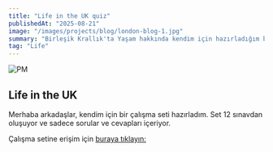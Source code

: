 ```yaml
---
title: "Life in the UK quiz"
publishedAt: "2025-08-21"
image: "/images/projects/blog/london-blog-1.jpg"
summary: "Birleşik Krallık'ta Yaşam hakkında kendim için hazırladığım bir çalışma setidir."
tag: "Life"
---
```


![PM](/images/projects/blog/the-uk.jpg)

## Life in the UK

Merhaba arkadaşlar, kendim için bir çalışma seti hazırladım. Set 12 sınavdan oluşuyor ve sadece sorular ve cevapları içeriyor.

Çalışma setine erişim için [buraya tıklayın:](https://quiz.denizco.de)
